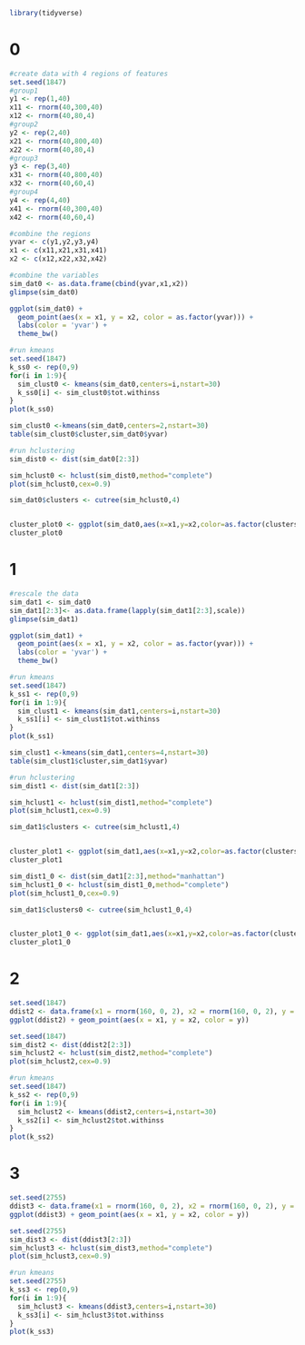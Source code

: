 

```{r}
library(tidyverse)

```

# 0

```{r}
#create data with 4 regions of features
set.seed(1847)
#group1
y1 <- rep(1,40)
x11 <- rnorm(40,300,40)
x12 <- rnorm(40,80,4)  
#group2
y2 <- rep(2,40)
x21 <- rnorm(40,800,40)
x22 <- rnorm(40,80,4)
#group3
y3 <- rep(3,40)
x31 <- rnorm(40,800,40)
x32 <- rnorm(40,60,4)
#group4
y4 <- rep(4,40)
x41 <- rnorm(40,300,40)
x42 <- rnorm(40,60,4)

#combine the regions
yvar <- c(y1,y2,y3,y4)
x1 <- c(x11,x21,x31,x41)
x2 <- c(x12,x22,x32,x42)

#combine the variables
sim_dat0 <- as.data.frame(cbind(yvar,x1,x2))
glimpse(sim_dat0)

```
```{r}
ggplot(sim_dat0) +
  geom_point(aes(x = x1, y = x2, color = as.factor(yvar))) + 
  labs(color = 'yvar') +
  theme_bw()
```

```{r}
#run kmeans
set.seed(1847)
k_ss0 <- rep(0,9)
for(i in 1:9){
  sim_clust0 <- kmeans(sim_dat0,centers=i,nstart=30)
  k_ss0[i] <- sim_clust0$tot.withinss
}
plot(k_ss0)

```

```{r}
sim_clust0 <-kmeans(sim_dat0,centers=2,nstart=30)
table(sim_clust0$cluster,sim_dat0$yvar)

```

```{r}
#run hclustering
sim_dist0 <- dist(sim_dat0[2:3])

```

```{r}
sim_hclust0 <- hclust(sim_dist0,method="complete")
plot(sim_hclust0,cex=0.9)

```

```{r}
sim_dat0$clusters <- cutree(sim_hclust0,4)


cluster_plot0 <- ggplot(sim_dat0,aes(x=x1,y=x2,color=as.factor(clusters)))+geom_point()
cluster_plot0

```

# 1


```{r}
#rescale the data 
sim_dat1 <- sim_dat0
sim_dat1[2:3]<- as.data.frame(lapply(sim_dat1[2:3],scale))
glimpse(sim_dat1)

```

```{r}
ggplot(sim_dat1) +
  geom_point(aes(x = x1, y = x2, color = as.factor(yvar))) + 
  labs(color = 'yvar') +
  theme_bw()
```


```{r}
#run kmeans
set.seed(1847)
k_ss1 <- rep(0,9)
for(i in 1:9){
  sim_clust1 <- kmeans(sim_dat1,centers=i,nstart=30)
  k_ss1[i] <- sim_clust1$tot.withinss
}
plot(k_ss1)

```

```{r}
sim_clust1 <-kmeans(sim_dat1,centers=4,nstart=30)
table(sim_clust1$cluster,sim_dat1$yvar)

```

```{r}
#run hclustering
sim_dist1 <- dist(sim_dat1[2:3])

```

```{r}
sim_hclust1 <- hclust(sim_dist1,method="complete")
plot(sim_hclust1,cex=0.9)

```

```{r}
sim_dat1$clusters <- cutree(sim_hclust1,4)


cluster_plot1 <- ggplot(sim_dat1,aes(x=x1,y=x2,color=as.factor(clusters)))+geom_point()
cluster_plot1
```


```{r}
sim_dist1_0 <- dist(sim_dat1[2:3],method="manhattan")
sim_hclust1_0 <- hclust(sim_dist1_0,method="complete")
plot(sim_hclust1_0,cex=0.9)

```

```{r}
sim_dat1$clusters0 <- cutree(sim_hclust1_0,4)


cluster_plot1_0 <- ggplot(sim_dat1,aes(x=x1,y=x2,color=as.factor(clusters0)))+geom_point()
cluster_plot1_0
```

# 2

```{r}
set.seed(1847)
ddist2 <- data.frame(x1 = rnorm(160, 0, 2), x2 = rnorm(160, 0, 2), y = rep(1, 160))
ggplot(ddist2) + geom_point(aes(x = x1, y = x2, color = y))
```

```{r}
set.seed(1847)
sim_dist2 <- dist(ddist2[2:3])
sim_hclust2 <- hclust(sim_dist2,method="complete")
plot(sim_hclust2,cex=0.9)
```

```{r}
#run kmeans
set.seed(1847)
k_ss2 <- rep(0,9)
for(i in 1:9){
  sim_hclust2 <- kmeans(ddist2,centers=i,nstart=30)
  k_ss2[i] <- sim_hclust2$tot.withinss
}
plot(k_ss2)
```

# 3

```{r}
set.seed(2755)
ddist3 <- data.frame(x1 = rnorm(160, 0, 2), x2 = rnorm(160, 0, 2), y = rep(1, 160))
ggplot(ddist3) + geom_point(aes(x = x1, y = x2, color = y))
```

```{r}
set.seed(2755)
sim_dist3 <- dist(ddist3[2:3])
sim_hclust3 <- hclust(sim_dist3,method="complete")
plot(sim_hclust3,cex=0.9)
```

```{r}
#run kmeans
set.seed(2755)
k_ss3 <- rep(0,9)
for(i in 1:9){
  sim_hclust3 <- kmeans(ddist3,centers=i,nstart=30)
  k_ss3[i] <- sim_hclust3$tot.withinss
}
plot(k_ss3)
```
